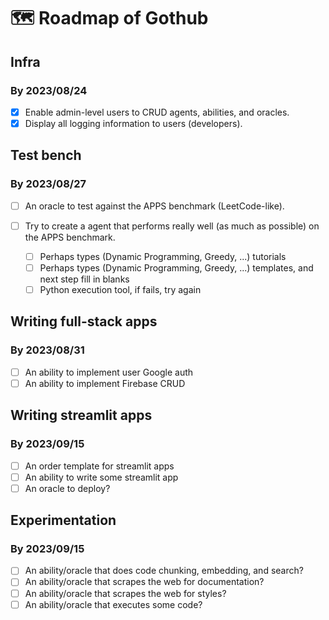 # 🗺️ Roadmap of Gothub

## Infra

### By 2023/08/24

- [x] Enable admin-level users to CRUD agents, abilities, and oracles.
- [x] Display all logging information to users (developers).

## Test bench

### By 2023/08/27

- [ ] An oracle to test against the APPS benchmark (LeetCode-like).
- [ ] Try to create a agent that performs really well (as much as possible) on the APPS benchmark.

  - [ ] Perhaps types (Dynamic Programming, Greedy, ...) tutorials
  - [ ] Perhaps types (Dynamic Programming, Greedy, ...) templates, and next step fill in blanks
  - [ ] Python execution tool, if fails, try again

## Writing full-stack apps

### By 2023/08/31

- [ ] An ability to implement user Google auth
- [ ] An ability to implement Firebase CRUD

## Writing streamlit apps

### By 2023/09/15

- [ ] An order template for streamlit apps
- [ ] An ability to write some streamlit app
- [ ] An oracle to deploy?

## Experimentation

### By 2023/09/15

- [ ] An ability/oracle that does code chunking, embedding, and search?
- [ ] An ability/oracle that scrapes the web for documentation?
- [ ] An ability/oracle that scrapes the web for styles?
- [ ] An ability/oracle that executes some code?
